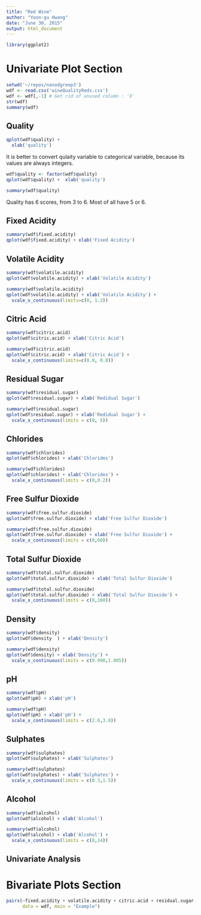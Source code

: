 ```yaml
---
title: "Red Wine"
author: "Yoon-gu Hwang"
date: "June 30, 2015"
output: html_document
---
```


```r
library(ggplot2)
```

# Univariate Plot Section
```r
setwd('~/repos/nanodgreep3')
wdf <- read.csv('wineQualityReds.csv')
wdf <- wdf[,-1] # Get rid of unused column : 'X'
str(wdf)
summary(wdf)
```

## Quality
```r
qplot(wdf$quality) +
  xlab('quality')
```

It is better to convert qulaity variable to categorical variable, because its values are always integers.

```r
wdf$quality <- factor(wdf$quality)
qplot(wdf$quality) +  xlab('quality')
```

```r
summary(wdf$quality)
```

Quality has 6 scores, from 3 to 6. Most of all have 5 or 6.

## Fixed Acidity
```r
summary(wdf$fixed.acidity)
qplot(wdf$fixed.acidity) + xlab('Fixed Acidity')
```

## Volatile Acidity
```r
summary(wdf$volatile.acidity)
qplot(wdf$volatile.acidity) + xlab('Volatile Acidity')
```

```r
summary(wdf$volatile.acidity)
qplot(wdf$volatile.acidity) + xlab('Volatile Acidity') +
  scale_x_continuous(limits=c(0, 1.2))
```

## Citric Acid 
```r
summary(wdf$citric.acid)
qplot(wdf$citric.acid) + xlab('Citric Acid')
```

```r
summary(wdf$citric.acid)
qplot(wdf$citric.acid) + xlab('Citric Acid') +
  scale_x_continuous(limits=c(0.0, 0.8))
```

## Residual Sugar
```r
summary(wdf$residual.sugar)
qplot(wdf$residual.sugar) + xlab('Redidual Sugar')
```

```r
summary(wdf$residual.sugar)
qplot(wdf$residual.sugar) + xlab('Redidual Sugar') +
  scale_x_continuous(limits = c(0, 5))
```

## Chlorides
```r
summary(wdf$chlorides)
qplot(wdf$chlorides) + xlab('Chlorides')
```

```r
summary(wdf$chlorides)
qplot(wdf$chlorides) + xlab('Chlorides') +
  scale_x_continuous(limits = c(0,0.2))
```

## Free Sulfur Dioxide
```r
summary(wdf$free.sulfur.dioxide)
qplot(wdf$free.sulfur.dioxide) + xlab('Free Sulfur Dioxide')
```

```r
summary(wdf$free.sulfur.dioxide)
qplot(wdf$free.sulfur.dioxide) + xlab('Free Sulfur Dioxide') +
  scale_x_continuous(limits = c(0,60))
```

## Total Sulfur Dioxide
```r
summary(wdf$total.sulfur.dioxide)
qplot(wdf$total.sulfur.dioxide) + xlab('Total Sulfur Dioxide')
```

```r
summary(wdf$total.sulfur.dioxide)
qplot(wdf$total.sulfur.dioxide) + xlab('Total Sulfur Dioxide') +
  scale_x_continuous(limits = c(0,160))
```

## Density
```r
summary(wdf$density)
qplot(wdf$density  ) + xlab('Density')
```

```r
summary(wdf$density)
qplot(wdf$density) + xlab('Density') +
  scale_x_continuous(limits = c(0.990,1.005))
```

## pH
```r
summary(wdf$pH)
qplot(wdf$pH) + xlab('pH')
```

```r
summary(wdf$pH)
qplot(wdf$pH) + xlab('pH') +
  scale_x_continuous(limits = c(2.6,3.8))
```

## Sulphates
```r
summary(wdf$sulphates)
qplot(wdf$sulphates) + xlab('Sulphates')
```

```r
summary(wdf$sulphates)
qplot(wdf$sulphates) + xlab('Sulphates') +
  scale_x_continuous(limits = c(0.3,1.5))
```

## Alcohol
```r
summary(wdf$alcohol)
qplot(wdf$alcohol) + xlab('Alcohol')
```

```r
summary(wdf$alcohol)
qplot(wdf$alcohol) + xlab('Alcohol') +
  scale_x_continuous(limits = c(8,14))
```

## Univariate Analysis

# Bivariate Plots Section

```r
pairs(~fixed.acidity + volatile.acidity + citric.acid + residual.sugar, 
      data = wdf, main = "Example")
```

